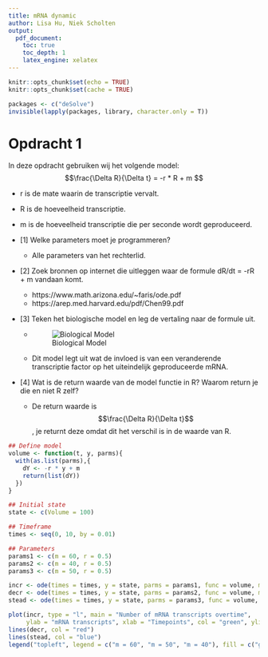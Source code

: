 ```yaml
---
title: mRNA dynamic
author: Lisa Hu, Niek Scholten
output:
  pdf_document:
    toc: true
    toc_depth: 1
    latex_engine: xelatex
---
```

```r
knitr::opts_chunk$set(echo = TRUE)
knitr::opts_chunk$set(cache = TRUE)
```

```r
packages <- c("deSolve")
invisible(lapply(packages, library, character.only = T))
```

# Opdracht 1
In deze opdracht gebruiken wij het volgende model:
$$\frac{\Delta R}{\Delta t} = -r * R + m $$

* r is de mate waarin de transcriptie vervalt.
* R is de hoeveelheid transcriptie.
* m is de hoeveelheid transcriptie die per seconde wordt geproduceerd.

* [1] Welke parameters moet je programmeren?
  - Alle parameters van het rechterlid.
* [2] Zoek bronnen op internet die uitleggen waar de formule dR/dt = -rR + m vandaan komt.
  - https://www.math.arizona.edu/~faris/ode.pdf
  - https://arep.med.harvard.edu/pdf/Chen99.pdf
* [3] Teken het biologische model en leg de vertaling naar de formule uit.
  - ![Biological Model](biological_model.png)
  - Dit model legt uit wat de invloed is van een veranderende transcriptie factor op het uiteindelijk geproduceerde mRNA.
* [4] Wat is de return waarde van de model functie in R? Waarom return je die en niet R zelf?
  - De return waarde is $$\frac{\Delta R}{\Delta t}$$, je returnt deze omdat dit het verschil is in de waarde van R.


```r
## Define model
volume <- function(t, y, parms){
  with(as.list(parms),{
    dY <- -r * y + m
    return(list(dY))
  })
}

## Initial state
state <- c(Volume = 100)

## Timeframe
times <- seq(0, 10, by = 0.01)

## Parameters
params1 <- c(m = 60, r = 0.5)
params2 <- c(m = 40, r = 0.5)
params3 <- c(m = 50, r = 0.5)

incr <- ode(times = times, y = state, parms = params1, func = volume, method = "euler")
decr <- ode(times = times, y = state, parms = params2, func = volume, method = "euler")
stead <- ode(times = times, y = state, parms = params3, func = volume, method = "euler")

plot(incr, type = "l", main = "Number of mRNA transcripts overtime",
     ylab = "mRNA transcripts", xlab = "Timepoints", col = "green", ylim = c(80, 120))
lines(decr, col = "red")
lines(stead, col = "blue")
legend("topleft", legend = c("m = 60", "m = 50", "m = 40"), fill = c("green", "blue", "red"))
```
